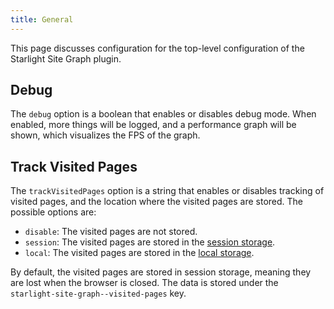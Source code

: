 ```yaml
---
title: General
---
```


This page discusses configuration for the top-level configuration of the Starlight Site Graph plugin.

## Debug

The `debug` option is a boolean that enables or disables debug mode. When enabled, more things will be logged,
and a performance graph will be shown, which visualizes the FPS of the graph.


## Track Visited Pages

The `trackVisitedPages` option is a string that enables or disables tracking of visited pages, and the
location where the visited pages are stored. The possible options are:

- `disable`: The visited pages are not stored.
- `session`: The visited pages are stored in the [session storage](https://developer.mozilla.org/en-US/docs/Web/API/Window/sessionStorage).
- `local`: The visited pages are stored in the [local storage](https://developer.mozilla.org/en-US/docs/Web/API/Window/localStorage).

By default, the visited pages are stored in session storage, meaning they are lost when the browser is closed.
The data is stored under the `starlight-site-graph--visited-pages` key.
